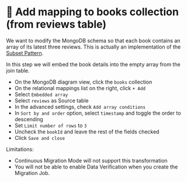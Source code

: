 
# 👐 Add mapping to books collection (from reviews table)

We want to modify the MongoDB schema so that each book contains an array of its latest three reviews.
This is actually an implementation of the [Subset Pattern](https://www.mongodb.com/blog/post/building-with-patterns-the-subset-pattern).

In this step we will embed the book details into the empty array from the join table. 

- On the MongoDB diagram view, click the `books` collection
- On the relational mappings list on the right, click `+ Add`
- Select `Embedded array`
- Select `reviews` as Source table
- In the advanced settings, check `Add array conditions`
- In `Sort by and order` option, select `timestamp` and toggle the order to descending
- Set `Limit number of rows` to `3`
- Uncheck the `bookId` and leave the rest of the fields checked
- Click `Save and close` 

Limitations: 
- Continuous Migration Mode will not support this transformation
- You will not be able to enable Data Verification when you create the Migration Job.

<Screenshot url="https://www.mongodb.com/products/tools/relational-migrator" src="img/150-image-002.png" alt="Screenshot of the connect modal" />

